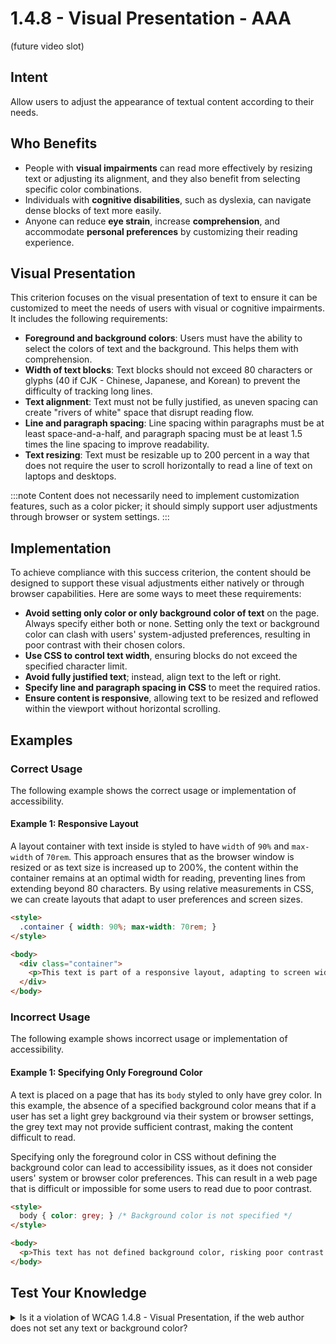 # 1.4.8 - Visual Presentation - AAA

(future video slot)

## Intent

Allow users to adjust the appearance of textual content according to their needs.

## Who Benefits

- People with **visual impairments** can read more effectively by resizing text or adjusting its alignment, and they also benefit from selecting specific color combinations.
- Individuals with **cognitive disabilities**, such as dyslexia, can navigate dense blocks of text more easily.
- Anyone can reduce **eye strain**, increase **comprehension**, and accommodate **personal preferences** by customizing their reading experience.

## Visual Presentation

This criterion focuses on the visual presentation of text to ensure it can be customized to meet the needs of users with visual or cognitive impairments. It includes the following requirements:

- **Foreground and background colors**: Users must have the ability to select the colors of text and the background. This helps them with comprehension.
- **Width of text blocks**: Text blocks should not exceed 80 characters or glyphs (40 if CJK - Chinese, Japanese, and Korean) to prevent the difficulty of tracking long lines.
- **Text alignment**: Text must not be fully justified, as uneven spacing can create "rivers of white" space that disrupt reading flow.
- **Line and paragraph spacing**: Line spacing within paragraphs must be at least space-and-a-half, and paragraph spacing must be at least 1.5 times the line spacing to improve readability.
- **Text resizing**: Text must be resizable up to 200 percent in a way that does not require the user to scroll horizontally to read a line of text on laptops and desktops.

:::note
Content does not necessarily need to implement customization features, such as a color picker; it should simply support user adjustments through browser or system settings.
:::

## Implementation

To achieve compliance with this success criterion, the content should be designed to support these visual adjustments either natively or through browser capabilities. Here are some ways to meet these requirements:

- **Avoid setting only color or only background color of text** on the page. Always specify either both or none. Setting only the text or background color can clash with users' system-adjusted preferences, resulting in poor contrast with their chosen colors.
- **Use CSS to control text width**, ensuring blocks do not exceed the specified character limit.
- **Avoid fully justified text**; instead, align text to the left or right.
- **Specify line and paragraph spacing in CSS** to meet the required ratios.
- **Ensure content is responsive**, allowing text to be resized and reflowed within the viewport without horizontal scrolling.

## Examples

### Correct Usage

The following example shows the correct usage or implementation of accessibility.

#### Example 1: Responsive Layout

A layout container with text inside is styled to have `width` of `90%` and `max-width` of `70rem`. This approach ensures that as the browser window is resized or as text size is increased up to 200%, the content within the container remains at an optimal width for reading, preventing lines from extending beyond 80 characters. By using relative measurements in CSS, we can create layouts that adapt to user preferences and screen sizes.

```html
<style>
  .container { width: 90%; max-width: 70rem; }
</style>

<body>
  <div class="container">
    <p>This text is part of a responsive layout, adapting to screen width and text size.</p>
  </div>
</body>
```

### Incorrect Usage

The following example shows incorrect usage or implementation of accessibility.

#### Example 1: Specifying Only Foreground Color

A text is placed on a page that has its `body` styled to only have grey color. In this example, the absence of a specified background color means that if a user has set a light grey background via their system or browser settings, the grey text may not provide sufficient contrast, making the content difficult to read.

Specifying only the foreground color in CSS without defining the background color can lead to accessibility issues, as it does not consider users' system or browser color preferences. This can result in a web page that is difficult or impossible for some users to read due to poor contrast.

```html
<style>
  body { color: grey; } /* Background color is not specified */
</style>

<body>
  <p>This text has not defined background color, risking poor contrast with user-selected background colors.</p>
</body>
```

## Test Your Knowledge

<details>
   <summary>
      <span>Is it a violation of WCAG 1.4.8 - Visual Presentation, if the web author does not set any text or background color?</span>
   </summary>
   No, it is not a violation. This approach avoids the risk of clashing with the user's system-adjusted preferences. By not setting these colors, users' browser or system settings for colors will take precedence, ensuring they can apply their preferred color schemes for optimal contrast and readability.
</details>
